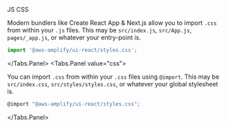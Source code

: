 
<Tabs defaultValue="js">
  <Tabs.List>
    <Tabs.Tab value="js">JS</Tabs.Tab>
    <Tabs.Tab value="css">CSS</Tabs.Tab>
  </Tabs.List>
  <Tabs.Panel value="js">

Modern bundlers like Create React App & Next.js allow you to import `.css` from within your `.js` files.
This may be `src/index.js`, `src/App.js`, `pages/_app.js`, or whatever your entry-point is.

```js
import '@aws-amplify/ui-react/styles.css';
```

  </Tabs.Panel>
  <Tabs.Panel value="css">

You can import `.css` from within your `.css` files using `@import`.
This may be `src/index.css`, `src/styles/styles.css`, or whatever your global stylesheet is.

```js
@import "@aws-amplify/ui-react/styles.css";
```

  </Tabs.Panel>
</Tabs>

